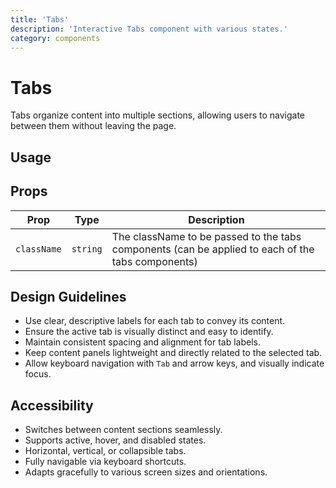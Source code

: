 ```yaml
---
title: 'Tabs'
description: 'Interactive Tabs component with various states.'
category: components
---
```


# Tabs

Tabs organize content into multiple sections, allowing users to navigate between them without leaving the page.

## Usage

<ComponentPreview name='tabs' />

## Props

| Prop        | Type                                                         | Description                                                |
| ----------- | ------------------------------------------------------------ | ---------------------------------------------------------- |
| `className` | `string`                                                     | The className to be passed to the tabs components (can be applied to each of the tabs components)          |

## Design Guidelines

- Use clear, descriptive labels for each tab to convey its content.
- Ensure the active tab is visually distinct and easy to identify.
- Maintain consistent spacing and alignment for tab labels.
- Keep content panels lightweight and directly related to the selected tab.
- Allow keyboard navigation with `Tab` and arrow keys, and visually indicate focus.

## Accessibility

- Switches between content sections seamlessly.
- Supports active, hover, and disabled states.
- Horizontal, vertical, or collapsible tabs.
- Fully navigable via keyboard shortcuts.
- Adapts gracefully to various screen sizes and orientations.
